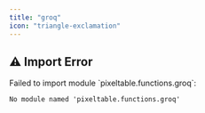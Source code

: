 ```yaml
---
title: "groq"
icon: "triangle-exclamation"
---
```


## ⚠️ Import Error

<Warning>
Failed to import module `pixeltable.functions.groq`:

```
No module named 'pixeltable.functions.groq'
```
</Warning>
